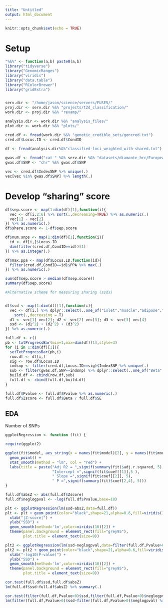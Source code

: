 ```yaml
---
title: "Untitled"
output: html_document
---
```


```r
knitr::opts_chunk$set(echo = TRUE)
```

# Setup 

```r

"%&%" <- function(a,b) paste0(a,b)
library("tidyverse")
library("GenomicRanges")
library("viridis")
library("data.table")
library("RColorBrewer")
library("gridExtra")


serv.dir <- "/home/jason/science/servers/FUSE5/"
proj.dir <- serv.dir %&% "projects/t2d_classification/"
work.dir <- proj.dir %&% "revamp/"

analysis.dir <- work.dir %&% "analysis_files/"
plot.dir <- work.dir %&% "plots/"

cred.df <- fread(work.dir %&% "genetic_credible_sets/gencred.txt")
cred.df$Locus.ID <- cred.df$CondID

df <- fread(analysis.dir%&%"classified-loci_weighted_with-shared.txt")
 
gwas.df <- fread("cat " %&% serv.dir %&% "datasets/diamante_hrc/European.HRC.T2D.summary.March2018AMah.txt.gz | zmore")
gwas.df$SNP <- "chr" %&% gwas.df$SNP

vec <- cred.df$IndexSNP %>% unique(.)
vec[vec %in% gwas.df$SNP] %>% length(.)
```


# Develop "sharing" score

```r

df$sep.score <- map(1:dim(df)[1],function(i){
  vec <- df[i,2:6] %>% sort(.,decreasing=TRUE) %>% as.numeric(.)
  vec[1] - vec[2]
}) %>% as.numeric(.)
df$share.score <- 1-df$sep.score

df$num.snps <- map(1:dim(df)[1],function(i){
  id <- df[i,]$Locus.ID
  dim(filter(cred.df,CondID==id))[1]
}) %>% as.integer(.)

df$max.ppa <- map(df$Locus.ID,function(id){
  filter(cred.df,CondID==id)$PPA %>% max(.)
}) %>% as.numeric(.)

sum(df$sep.score > median(df$sep.score))
summary(df$sep.score)

#Alternative scheme for measuring sharing (ssds)


df$ssd <- map(1:dim(df)[1],function(i){
  vec <- df[i,] %>% dplyr::select(.,one_of("islet","muscle","adipose","liver")) %>% as.numeric(.) %>% 
    sort(.,decreasing = T)
  d1 <- vec[1]-vec[2]; d2 <- vec[2]-vec[3]; d3 <- vec[3]-vec[4]
  ssd <- (d1^2) + (d2^2) + (d3^2)
}) %>% as.numeric(.)

```



```r

full.df <- c()
pb <- txtProgressBar(min=1,max=dim(df)[1],style=3)
for (i in 1:dim(df)[1]){
  setTxtProgressBar(pb,i)
  row.df <- df[i,]
  sig <- row.df$Locus.ID
  indsnp <- filter(cred.df,Locus.ID==sig)$IndexSNP %>% unique(.)
  sub <- filter(gwas.df,SNP==indsnp) %>% dplyr::select(.,one_of("Beta","SE","Pvalue"))  
  build.df <- cbind(row.df,sub)
  full.df <- rbind(full.df,build.df)
}

full.df$Pvalue <- full.df$Pvalue %>% as.numeric(.)
full.df$Zscore <- full.df$Beta / full.df$SE 

```






## EDA 

Number of SNPs 
```r

ggplotRegression <- function (fit) {

require(ggplot2)

ggplot(fit$model, aes_string(x = names(fit$model)[2], y = names(fit$model)[1])) + 
  geom_point() +
  stat_smooth(method = "lm", col = "red") +
  labs(title = paste("Adj R2 = ",signif(summary(fit)$adj.r.squared, 5),
                     "Intercept =",signif(fit$coef[[1]],5 ),
                     " Slope =",signif(fit$coef[[2]], 5),
                     " P =",signif(summary(fit)$coef[2,4], 5)))
}

full.df$absZ <- abs(full.df$Zscore)
full.df$neglogpval <- -log(full.df$Pvalue,base=10)

plt <- ggplotRegression(lm(ssd~absZ,data=full.df))
plt <- plt + geom_point(color="black",shape=21,alpha=0.6,fill=viridis(10)[4]) + 
  xlab("|Z-score|") +
  ylab("SSD") + 
  geom_smooth(method='lm',color=viridis(10)[2]) + 
  theme(panel.background = element_rect(fill="grey95"),
        plot.title = element_text(size=9))

plt2 <- ggplotRegression(lm(ssd~neglogpval,data=filter(full.df,Pvalue>0)))
plt2 <- plt2 + geom_point(color="black",shape=21,alpha=0.6,fill=viridis(10)[4]) + 
  xlab("-log10(P-value)") +
  ylab("SSD") + 
  geom_smooth(method='lm',color=viridis(10)[2]) + 
  theme(panel.background = element_rect(fill="grey95"),
        plot.title = element_text(size=9))

```

```r

cor.test(full.df$ssd,full.df$absZ)
lm(full.df$ssd~full.df$absZ) %>% summary(.)

cor.test(filter(full.df,Pvalue>0)$ssd,filter(full.df,Pvalue>0)$neglogpval)
lm(filter(full.df,Pvalue>0)$ssd~filter(full.df,Pvalue>0)$neglogpval) %>% summary(.)

```

